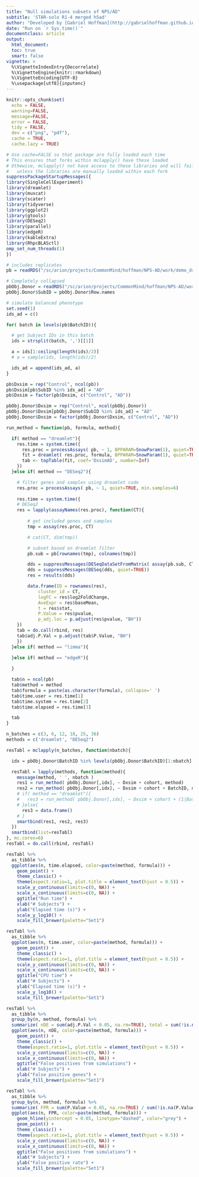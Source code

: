 ```yaml
---
title: "Null simulations subsets of NPS/AD"
subtitle: 'STAR-solo R1-4 merged h5ad'
author: "Developed by [Gabriel Hoffman](http://gabrielhoffman.github.io/)"
date: "Run on `r Sys.time()`"
documentclass: article
output: 
  html_document:
  toc: true
  smart: false
vignette: >
  %\VignetteIndexEntry{Decorrelate}
  %\VignetteEngine{knitr::rmarkdown}
  %\VignetteEncoding{UTF-8}
  %\usepackage[utf8]{inputenc}
---
```



<!--- 

# results 
# /sc/arion/projects/CommonMind/hoffman/NPS-AD/work/nps_ad/demo/results
cd /sc/arion/projects/CommonMind/hoffman/NPS-AD/work/nps_ad/
ml python git
git pull
R
# rm -rf demo_dreamlet_sims_cache

system("git pull"); rmarkdown::render("demo_dreamlet_sims.Rmd");


# https://hoffmg01.u.hpc.mssm.edu/nps_ad/demo_dreamlet_sims.html


ml git
cd ~/build2/dreamlet
git pull
R CMD INSTALL .


--->



```r
knitr::opts_chunk$set(
  echo = FALSE,
  warning=FALSE,
  message=FALSE,
  error = FALSE,
  tidy = FALSE,
  dev = c("png", "pdf"),
  cache = TRUE,
  cache.lazy = TRUE)
```

```r
# Use cache=FALSE so that package are fully loaded each time
# This ensures that forks within mclapply() have these loaded
# Othewise, mclapply() not have access to these libraries and will fail 
#   unless the libraries are manually loaded within each fork
suppressPackageStartupMessages({
library(SingleCellExperiment)
library(dreamlet)
library(muscat)
library(scater)
library(tidyverse)
library(ggplot2)
library(gtools)
library(DESeq2)
library(parallel)
library(edgeR)
library(kableExtra)
library(RhpcBLASctl)
omp_set_num_threads(1)
})
```

```r
# includes replicates
pb = readRDS("/sc/arion/projects/CommonMind/hoffman/NPS-AD/work/demo_dreamlet_pbobj.RDS")

# Completely collapsed
pbObj.Donor = readRDS("/sc/arion/projects/CommonMind/hoffman/NPS-AD/work/demo_dreamlet_pbobj_Donor.RDS")
pbObj.Donor$SubID = pbObj.Donor$Row.names 

# simulate balanced phenotype
set.seed(1)
ids_ad = c()

for( batch in levels(pb$BatchID)){

  # get Subject IDs in this batch
  ids = strsplit(batch, ',')[[1]]

  a = ids[1:ceiling(length(ids)/2)]
  # a = sample(ids, length(ids)/2)

  ids_ad = append(ids_ad, a)
}

pb$Dxsim = rep("Control", ncol(pb))
pb$Dxsim[pb$SubID %in% ids_ad] = "AD"
pb$Dxsim = factor(pb$Dxsim, c("Control", "AD"))

pbObj.Donor$Dxsim = rep("Control", ncol(pbObj.Donor))
pbObj.Donor$Dxsim[pbObj.Donor$SubID %in% ids_ad] = "AD"
pbObj.Donor$Dxsim = factor(pbObj.Donor$Dxsim, c("Control", "AD"))
```




```r
run_method = function(pb, formula, method){

  if( method == "dreamlet"){
    res.time = system.time({
      res.proc = processAssays( pb, ~ 1, BPPARAM=SnowParam(1), quiet=TRUE, min.samples=6) 
      fit = dreamlet( res.proc, formula, BPPARAM=SnowParam(1), quiet=TRUE)
      tab <- topTable(fit, coef='DxsimAD', number=Inf)
    })
  }else if( method == "DESeq2"){

    # filter genes and samples using dreamlet code
    res.proc = processAssays( pb, ~ 1, quiet=TRUE, min.samples=6)
  
    res.time = system.time({
    # DESeq2
    res = lapply(assayNames(res.proc), function(CT){
        
        # get included genes and samples
        tmp = assay(res.proc, CT)

        # cat(CT, dim(tmp))

        # subset based on dreamlet filter
        pb.sub = pb[rownames(tmp), colnames(tmp)]

        dds = suppressMessages(DESeqDataSetFromMatrix( assay(pb.sub, CT), colData(pb.sub), formula))
        dds = suppressMessages(DESeq(dds, quiet=TRUE))
        res = results(dds)

        data.frame(ID = rownames(res),
            cluster_id = CT,
            logFC = res$log2FoldChange,
            AveExpr = res$baseMean, 
            t = res$stat, 
            P.Value = res$pvalue, 
            p_adj.loc = p.adjust(res$pvalue, "BH"))
    })
    tab = do.call(rbind, res)
    tab$adj.P.Val = p.adjust(tab$P.Value, "BH")
    })
  }else if( method == "limma"){

  }else if( method == "edgeR"){
    
  }

  tab$n = ncol(pb)
  tab$method = method
  tab$formula = paste(as.character(formula), collapse=' ')
  tab$time.user = res.time[1]
  tab$time.system = res.time[2]
  tab$time.elapsed = res.time[3]

  tab
}
```



```r
n_batches = c(3, 6, 12, 18, 25, 36)
methods = c('dreamlet', "DESeq2")

resTabl = mclapply(n_batches, function(nbatch){

  idx = pbObj.Donor$BatchID %in% levels(pbObj.Donor$BatchID)[1:nbatch]

  resTabl = lapply(methods, function(method){
    message(method, ' ', nbatch )
    res1 = run_method( pbObj.Donor[,idx], ~ Dxsim + cohort, method)
    res2 = run_method( pbObj.Donor[,idx], ~ Dxsim + cohort + BatchID, method)
    # if( method == "dreamlet"){      
    #   res3 = run_method( pbObj.Donor[,idx], ~ Dxsim + cohort + (1|BatchID), method)
    # }else{
      res3 = data.frame()
    # }
    smartbind(res1, res2, res3)
  })
  smartbind(list=resTabl)
}, mc.cores=6)
resTabl = do.call(rbind, resTabl)
```

```r
resTabl %>%
  as_tibble %>%
  ggplot(aes(n, time.elapsed, color=paste(method, formula))) + 
    geom_point() + 
    theme_classic() +
    theme(aspect.ratio=1, plot.title = element_text(hjust = 0.5)) + 
    scale_y_continuous(limits=c(0, NA)) + 
    scale_x_continuous(limits=c(0, NA)) +
    ggtitle("Run time") + 
    xlab("# Subjects") + 
    ylab("Elapsed time (s)") +
    scale_y_log10() +
    scale_fill_brewer(palette="Set1")
```


```r
resTabl %>%
  as_tibble %>%
  ggplot(aes(n, time.user, color=paste(method, formula))) + 
    geom_point() + 
    theme_classic() +
    theme(aspect.ratio=1, plot.title = element_text(hjust = 0.5)) + 
    scale_y_continuous(limits=c(0, NA)) + 
    scale_x_continuous(limits=c(0, NA)) +
    ggtitle("CPU time") + 
    xlab("# Subjects") + 
    ylab("Elapsed time (s)") +
    scale_y_log10() +
    scale_fill_brewer(palette="Set1")
```


```r
resTabl %>%
  as_tibble %>%
  group_by(n, method, formula) %>%
  summarize( nDE = sum(adj.P.Val < 0.05, na.rm=TRUE), total = sum(!is.na(adj.P.Val))) %>%
  ggplot(aes(n, nDE, color=paste(method, formula))) + 
    geom_point() + 
    theme_classic() +
    theme(aspect.ratio=1, plot.title = element_text(hjust = 0.5)) + 
    scale_y_continuous(limits=c(0, NA)) + 
    scale_x_continuous(limits=c(0, NA)) +
    ggtitle("False positives from simulations") + 
    xlab("# Subjects") + 
    ylab("False positive genes") +
    scale_fill_brewer(palette="Set1")
```




```r
resTabl %>%
  as_tibble %>%
  group_by(n, method, formula) %>%
  summarize( FPR = sum(P.Value < 0.05, na.rm=TRUE) / sum(!is.na(P.Value))) %>%
  ggplot(aes(n, FPR, color=paste(method, formula))) + 
    geom_hline(yintercept = 0.05, linetype="dashed", color="grey") +
    geom_point() + 
    theme_classic() +
    theme(aspect.ratio=1, plot.title = element_text(hjust = 0.5)) + 
    scale_y_continuous(limits=c(0, NA)) + 
    scale_x_continuous(limits=c(0, NA)) +
    ggtitle("False positives from simulations") + 
    xlab("# Subjects") + 
    ylab("False positive rate") +
    scale_fill_brewer(palette="Set1")
```

















    





















